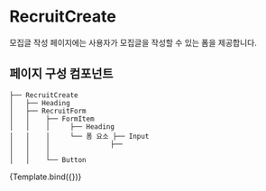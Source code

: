 
<Meta title="Page/RecruitCreate" component={RecruitCreate} />

# RecruitCreate

모집글 작성 페이지에는 사용자가 모집글을 작성할 수 있는 폼을 제공합니다.


## 페이지 구성 컴포넌트

```
├── RecruitCreate
│   ├── Heading
│   ├── RecruitForm
│   │    ├── FormItem
│   │    │     ├── Heading
│   │    │     └── 폼 요소 ├── Input
│   │    │               ├──
│   │    │
│   │    └── Button
```

<Canvas>
  <Story name="RecruitCreate">{Template.bind({})}</Story>
</Canvas>

